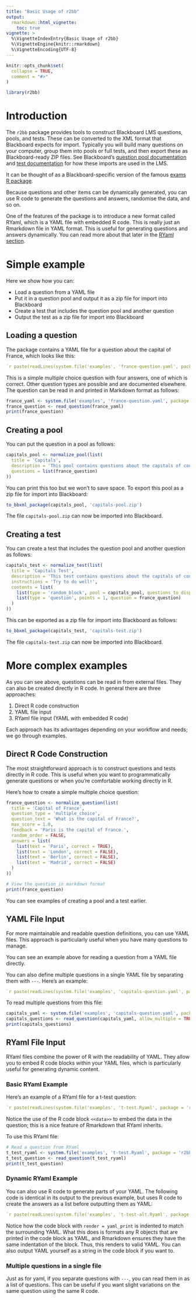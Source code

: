 ```yaml
---
title: "Basic Usage of r2bb"
output:
  rmarkdown::html_vignette:
    toc: true
vignette: >
  %\VignetteIndexEntry{Basic Usage of r2bb}
  %\VignetteEngine{knitr::rmarkdown}
  %\VignetteEncoding{UTF-8}
---
```


```r
knitr::opts_chunk$set(
  collapse = TRUE,
  comment = "#>"
)
```

```r
library(r2bb)
```

# Introduction

The `r2bb` package provides tools to construct Blackboard LMS questions, pools, and tests. These can be converted to the XML format that Blackboard expects for import.
Typically you will build many questions on your computer, group them into pools or full tests, and then export these as Blackboard-ready ZIP files. See Blackboard's [question pool documentation](https://help.blackboard.com/Learn/Instructor/Tests_Pools_Surveys/Question_Pools) and [test documentation](https://help.blackboard.com/Learn/Instructor/Tests_Pools_Surveys/Tests) for how these imports are used in the LMS.

It can be thought of as a Blackboard-specific version of the famous [exams R package](https://www.r-exams.org/).

Because questions and other items can be dynamically generated, you can use R code to generate the questions and answers, randomise the data, and so on.

One of the features of the package is to introduce a new format called RYaml, which is a YAML file with embedded R code. This is really just an Rmarkdown file in YAML format. This is useful for generating questions and answers dynamically. You can read more about that later in the [RYaml section](#ryaml).

# Simple example

Here we show how you can:

- Load a question from a YAML file
- Put it in a question pool and output it as a zip file for import into Blackboard
- Create a test that includes the question pool and another question
- Output the test as a zip file for import into Blackboard

## Loading a question

The package contains a YAML file for a question about the capital of France, which looks like this:

```yaml
`r paste(readLines(system.file('examples', 'france-question.yaml', package = 'r2bb')), collapse = '\n')`
```

This is a simple multiple choice question with four answers, one of which is correct. Other question types are possible and are documented elsewhere. The question can be read in and printed in Markdown format as follows:

```r
france_yaml <- system.file('examples', 'france-question.yaml', package = 'r2bb')
france_question <- read_question(france_yaml)
print(france_question)
```

## Creating a pool

You can put the question in a pool as follows:

```r
capitals_pool <- normalize_pool(list(
  title = 'Capitals',
  description = 'This pool contains questions about the capitals of countries.',
  questions = list(france_question)
))
```

You can print this too but we won't to save space. To export this pool as a zip file for import into Blackboard:

```r
to_bbxml_package(capitals_pool, 'capitals-pool.zip')
```

The file `capitals-pool.zip` can now be imported into Blackboard.

## Creating a test

You can create a test that includes the question pool and another question as follows:

```r
capitals_test <- normalize_test(list(
  title = 'Capitals Test',
  description = 'This test contains questions about the capitals of countries.',
  instructions = 'Try to do well!',
  contents = list(
    list(type = 'random_block', pool = capitals_pool, questions_to_display = 1, points_per_question = 4),
    list(type = 'question', points = 1, question = france_question)
  )
))
```

This can be exported as a zip file for import into Blackboard as follows:

```r
to_bbxml_package(capitals_test, 'capitals-test.zip')
```

The file `capitals-test.zip` can now be imported into Blackboard.

# More complex examples

As you can see above, questions can be read in from external files. They can also be created directly in R code. In general there are three approaches:

1. Direct R code construction
2. YAML file input
3. RYaml file input (YAML with embedded R code)

Each approach has its advantages depending on your workflow and needs; we go through examples.

## Direct R Code Construction

The most straightforward approach is to construct questions and tests directly in R code. This is useful when you want to programmatically generate questions or when you're comfortable working directly in R.

Here's how to create a simple multiple choice question:

```r
france_question <- normalize_question(list(
  title = 'Capital of France',
  question_type = 'multiple_choice',
  question_text = 'What is the capital of France?',
  max_score = 1.0,
  feedback = 'Paris is the capital of France.',
  random_order = FALSE,
  answers = list(
    list(text = 'Paris', correct = TRUE),
    list(text = 'London', correct = FALSE),
    list(text = 'Berlin', correct = FALSE),
    list(text = 'Madrid', correct = FALSE)
  )
))

# View the question in markdown format
print(france_question)
```

You can see examples of creating a pool and a test earlier.

## YAML File Input

For more maintainable and readable question definitions, you can use YAML files. This approach is particularly useful when you have many questions to manage.

You can see an example above for reading a question from a YAML file directly. 

You can also define multiple questions in a single YAML file by separating them with `---`. Here's an example:

```yaml
`r paste(readLines(system.file('examples', 'capitals-question.yaml', package = 'r2bb')), collapse = '\n')`
```

To read multiple questions from this file:

```r
capitals_yaml <- system.file('examples', 'capitals-question.yaml', package = 'r2bb')
capitals_questions <- read_question(capitals_yaml, allow_multiple = TRUE)
print(capitals_questions)
```

## RYaml File Input  {#ryaml}

RYaml files combine the power of R with the readability of YAML. They allow you to embed R code blocks within your YAML files, which is particularly useful for generating dynamic content.

### Basic RYaml Example

Here's an example of a RYaml file for a t-test question:

````yaml
`r paste(readLines(system.file('examples', 't-test.Ryaml', package = 'r2bb')), collapse = '\n')`
````

Notice the use of the R code block `<<data>>` to embed the data in the question; this is a nice feature of Rmarkdown that RYaml inherits.

To use this RYaml file:

```r
# Read a question from RYaml
t_test_ryaml <- system.file('examples', 't-test.Ryaml', package = 'r2bb')
t_test_question <- read_question(t_test_ryaml)
print(t_test_question)
```

### Dynamic RYaml Example

You can also use R code to generate parts of your YAML. The following code is identical in its output to the previous example, but uses R code to create the answers as a list before outputting them as YAML:

````yaml
`r paste(readLines(system.file('examples', 't-test-alt.Ryaml', package = 'r2bb')), collapse = '\n')`
````

Notice how the code block with `render = yaml_print` is indented to match the surrounding YAML. What this does is formats any R objects that are printed in the code block as YAML, and Rmarkdown ensures they have the same indentation of the block. Thus, this renders to valid YAML. You can also output YAML yourself as a string in the code block if you want to.

### Multiple questions in a single file

Just as for yaml, if you separate questions with `---`, you can read them in as a list of questions. This can be useful if you want slight variations on the same question using the same R code.
